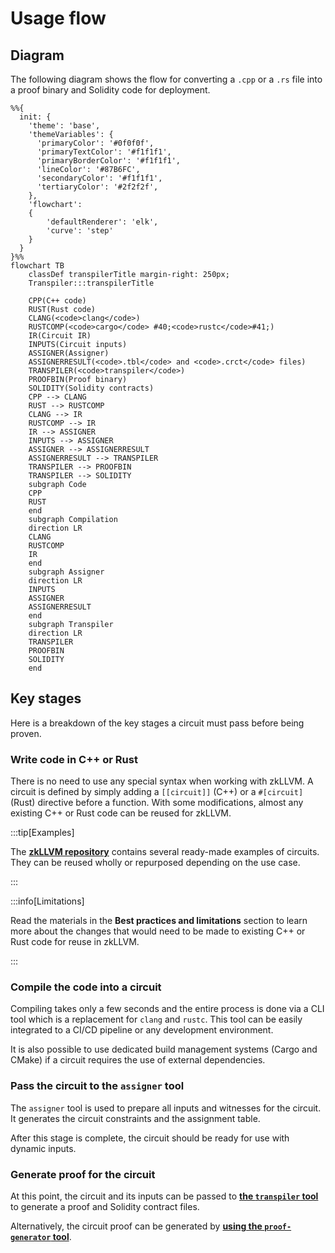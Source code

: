 # Usage flow

## Diagram

The following diagram shows the flow for converting a `.cpp` or a `.rs` file into a proof binary and Solidity code for deployment.

```mermaid
%%{
  init: {
    'theme': 'base',
    'themeVariables': {
      'primaryColor': '#0f0f0f',
      'primaryTextColor': '#f1f1f1',
      'primaryBorderColor': '#f1f1f1',
      'lineColor': '#87B6FC',
      'secondaryColor': '#f1f1f1',
      'tertiaryColor': '#2f2f2f',
    },
    'flowchart':
    {
        'defaultRenderer': 'elk',
        'curve': 'step'
    }
  }
}%%
flowchart TB
    classDef transpilerTitle margin-right: 250px;
    Transpiler:::transpilerTitle

    CPP(C++ code)
    RUST(Rust code)
    CLANG(<code>clang</code>)
    RUSTCOMP(<code>cargo</code> #40;<code>rustc</code>#41;)
    IR(Circuit IR)
    INPUTS(Circuit inputs)
    ASSIGNER(Assigner)
    ASSIGNERRESULT(<code>.tbl</code> and <code>.crct</code> files)
    TRANSPILER(<code>transpiler</code>)
    PROOFBIN(Proof binary)
    SOLIDITY(Solidity contracts)
    CPP --> CLANG
    RUST --> RUSTCOMP
    CLANG --> IR
    RUSTCOMP --> IR
    IR --> ASSIGNER
    INPUTS --> ASSIGNER
    ASSIGNER --> ASSIGNERRESULT
    ASSIGNERRESULT --> TRANSPILER
    TRANSPILER --> PROOFBIN
    TRANSPILER --> SOLIDITY
    subgraph Code
    CPP
    RUST
    end
    subgraph Compilation
    direction LR
    CLANG
    RUSTCOMP
    IR
    end
    subgraph Assigner
    direction LR
    INPUTS
    ASSIGNER
    ASSIGNERRESULT
    end
    subgraph Transpiler
    direction LR
    TRANSPILER
    PROOFBIN
    SOLIDITY
    end
```

## Key stages

Here is a breakdown of the key stages a circuit must pass before being proven.

### Write code in C++ or Rust

There is no need to use any special syntax when working with zkLLVM. A circuit is defined by simply adding a `[[circuit]]` (C++) or a `#[circuit]` (Rust) directive before a function. With some modifications, almost any existing C++ or Rust code can be reused for zkLLVM.

:::tip[Examples]

The [**zkLLVM repository**](https://github.com/NilFoundation/zkllvm) contains several ready-made examples of circuits. They can be reused wholly or repurposed depending on the use case.

:::

:::info[Limitations]

Read the materials in the **Best practices and limitations** section to learn more about the changes that would need to be made to existing C++ or Rust code for reuse in zkLLVM.

:::

### Compile the code into a circuit

Compiling takes only a few seconds and the entire process is done via a CLI tool which is a replacement for `clang` and `rustc`. This tool can be easily integrated to a CI/CD pipeline or any development environment.

It is also possible to use dedicated build management systems (Cargo and CMake) if a circuit requires the use of external dependencies.

### Pass the circuit to the `assigner` tool

The `assigner` tool is used to prepare all inputs and witnesses for the circuit. It generates the circuit constraints and the assignment table.

After this stage is complete, the circuit should be ready for use with dynamic inputs.

### Generate proof for the circuit

At this point, the circuit and its inputs can be passed to [**the `transpiler` tool**](../getting-started/compiling-a-circuit#using-transpiler-to-generate-the-circuit-proof) to generate a proof and Solidity contract files.

Alternatively, the circuit proof can be generated by [**using the `proof-generator` tool**](../getting-started/verifying-a-circuit#generate-a-proof-using-proof-producer).